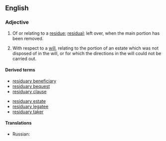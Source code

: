 ==English==

===Adjective===
{{en-adj}}

# Of or relating to a [[residue]]; [[residual]]; left over, when the main portion has been removed.
# {{lb|en|legal}} With respect to a [[will]], relating to the portion of an estate which was not disposed of in the will, or for which the directions in the will could not be carried out.

====Derived terms====
{{top2}}
* [[residuary beneficiary]]
* [[residuary bequest]]
* [[residuary clause]]
{{mid2}}
* [[residuary estate]]
* [[residuary legatee]]
* [[residuary taker]]
{{bottom}}

====Translations====
{{checktrans-top}}
* Russian: {{t+|ru|оста́точный}}
{{trans-mid}}
{{trans-bottom}}